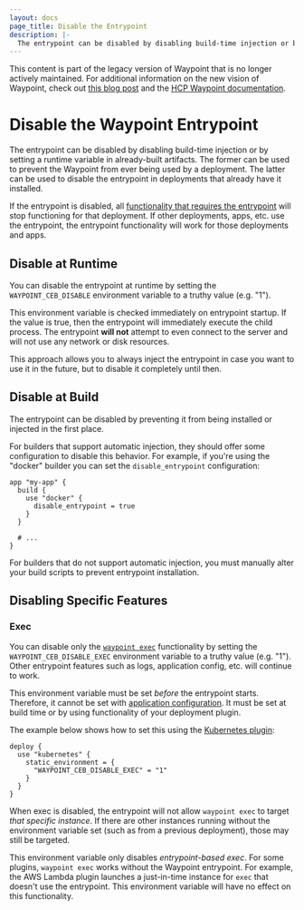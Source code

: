 ```yaml
---
layout: docs
page_title: Disable the Entrypoint
description: |-
  The entrypoint can be disabled by disabling build-time injection or by setting a runtime variable in already-built artifacts.
---
```


<Warning>

This content is part of the legacy version of Waypoint that is no longer actively maintained. For additional information on the new vision of Waypoint, check out [this blog post](https://www.hashicorp.com/blog/a-new-vision-for-hcp-waypoint) and the [HCP Waypoint documentation](/hcp/docs/waypoint).

</Warning>

# Disable the Waypoint Entrypoint

The entrypoint can be disabled by disabling build-time injection or
by setting a runtime variable in already-built artifacts. The former can
be used to prevent the Waypoint from ever being used by a deployment. The
latter can be used to disable the entrypoint in deployments that already
have it installed.

If the entrypoint is disabled, all
[functionality that requires the entrypoint](/waypoint/docs/entrypoint#functionality)
will stop functioning for that deployment. If other deployments, apps, etc.
use the entrypoint, the entrypoint functionality will work for those
deployments and apps.

## Disable at Runtime

You can disable the entrypoint at runtime by setting the `WAYPOINT_CEB_DISABLE`
environment variable to a truthy value (e.g. "1").

This environment variable is checked immediately on entrypoint startup. If
the value is true, then the entrypoint will immediately execute the
child process. The entrypoint **will not** attempt to even connect to the
server and will not use any network or disk resources.

This approach allows you to always inject the entrypoint in case you
want to use it in the future, but to disable it completely until then.

## Disable at Build

The entrypoint can be disabled by preventing it from being installed or
injected in the first place.

For builders that support automatic injection, they should offer some
configuration to disable this behavior. For example, if you're using the
"docker" builder you can set the `disable_entrypoint` configuration:

```hcl
app "my-app" {
  build {
    use "docker" {
      disable_entrypoint = true
    }
  }

  # ...
}
```

For builders that do not support automatic injection, you must manually
alter your build scripts to prevent entrypoint installation.

## Disabling Specific Features

### Exec

You can disable only the [`waypoint exec`](/waypoint/docs/exec) functionality by
setting the `WAYPOINT_CEB_DISABLE_EXEC` environment variable to a truthy
value (e.g. "1"). Other entrypoint features such as logs, application config,
etc. will continue to work.

This environment variable must be set _before_ the entrypoint starts.
Therefore, it cannot be set with [application configuration](/waypoint/docs/app-config).
It must be set at build time or by using functionality of your deployment
plugin.

The example below shows how to set this using the [Kubernetes plugin](/waypoint/integrations/hashicorp/kubernetes):

```hcl
deploy {
  use "kubernetes" {
    static_environment = {
      "WAYPOINT_CEB_DISABLE_EXEC" = "1"
    }
  }
}
```

When exec is disabled, the entrypoint will not allow `waypoint exec` to
target _that specific instance_. If there are other instances running without
the environment variable set (such as from a previous deployment), those may
still be targeted.

This environment variable only disables _entrypoint-based exec_. For some
plugins, `waypoint exec` works without the Waypoint entrypoint. For example,
the AWS Lambda plugin launches a just-in-time instance for `exec` that
doesn't use the entrypoint. This environment variable will have no effect
on this functionality.
